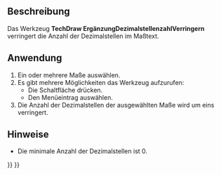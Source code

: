<languages/>

{{Docnav/de
|[[TechDraw_ExtensionIncreaseDecimal/de|ErgänzungDezimalstellenzahlErhöhen]]
|[[TechDraw_CosmeticEraser/de|HilfsobjektEntfernen]]
|[[TechDraw_Workbench/de|TechDraw]]
|IconL=TechDraw_ExtensionIncreaseDecimal.svg
|IconR=TechDraw_CosmeticEraser.svg
|IconC=Workbench_TechDraw.svg
}}

{{GuiCommand/de
|Name=TechDraw ExtensionDecreaseDecimal
|Name/de=TechDraw ErgänzungDezimalstellenzahlVerringern
|MenuLocation=TechDraw → Ergänzungen: Maße → Dezimalstellenanzahl verringern
|Workbenches=[[TechDraw_Workbench/de|TechDraw]]
|Shortcut=
|Version=0.20
|SeeAlso=[[TechDraw_ExtensionIncreaseDecimal/de|TechDraw ErgänzungDezimalstellenzahlErhöhen]]
}}

<span id="Description"></span>
==Beschreibung==

Das Werkzeug '''TechDraw ErgänzungDezimalstellenzahlVerringern''' verringert die Anzahl der Dezimalstellen im Maßtext.

<span id="Usage"></span>
==Anwendung==

# Ein oder mehrere Maße auswählen.
# Es gibt mehrere Möglichkeiten das Werkzeug aufzurufen:
#* Die Schaltfläche {{Button|[[Image:TechDraw_ExtensionDecreaseDecimal.svg|16px]] [[TechDraw_ExtensionDecreaseDecimal/de|Dezimalstellenanzahl verringern]]}} drücken.
#* Den Menüeintrag {{MenuCommand|TechDraw → Ergänzungen: Maße → [[Image:TechDraw_ExtensionDecreaseDecimal.svg|16px]] Dezimalstellenanzahl verringern}} auswählen.
# Die Anzahl der Dezimalstellen der ausgewählten Maße wird um eins verringert.

<span id="Notes"></span>
==Hinweise==

* Die minimale Anzahl der Dezimalstellen ist 0.


{{Docnav/de
|[[TechDraw_ExtensionIncreaseDecimal/de|ErgänzungDezimalstellenzahlErhöhen]]
|[[TechDraw_CosmeticEraser/de|HilfsobjektEntfernen]]
|[[TechDraw_Workbench/de|TechDraw]]
|IconL=TechDraw_ExtensionIncreaseDecimal.svg
|IconR=TechDraw_CosmeticEraser.svg
|IconC=Workbench_TechDraw.svg
}}

{{TechDraw_Tools_navi{{#translation:}}}}
{{Userdocnavi{{#translation:}}}}